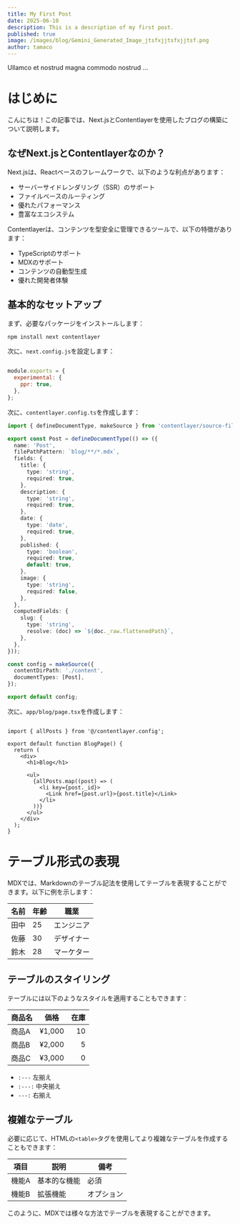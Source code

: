 ```yaml
---
title: My First Post
date: 2025-06-10
description: This is a description of my first post.
published: true
image: /images/blog/Gemini_Generated_Image_jtsfxjjtsfxjjtsf.png
author: tamaco
---
```


Ullamco et nostrud magna commodo nostrud ...

# はじめに

こんにちは！この記事では、Next.jsとContentlayerを使用したブログの構築について説明します。

## なぜNext.jsとContentlayerなのか？

Next.jsは、Reactベースのフレームワークで、以下のような利点があります：

- サーバーサイドレンダリング（SSR）のサポート
- ファイルベースのルーティング
- 優れたパフォーマンス
- 豊富なエコシステム

Contentlayerは、コンテンツを型安全に管理できるツールで、以下の特徴があります：

- TypeScriptのサポート
- MDXのサポート
- コンテンツの自動型生成
- 優れた開発者体験

## 基本的なセットアップ

まず、必要なパッケージをインストールします：

```bash
npm install next contentlayer
```

次に、`next.config.js`を設定します：

```js

module.exports = {
  experimental: {
    ppr: true,
  },
};
```

次に、`contentlayer.config.ts`を作成します： 

```ts
import { defineDocumentType, makeSource } from 'contentlayer/source-files';

export const Post = defineDocumentType(() => ({
  name: 'Post',
  filePathPattern: `blog/**/*.mdx`,
  fields: {
    title: {
      type: 'string',
      required: true,
    },
    description: {
      type: 'string',
      required: true,
    },
    date: {
      type: 'date',
      required: true,
    },
    published: {
      type: 'boolean',
      required: true,
      default: true,
    },
    image: {
      type: 'string',
      required: false,
    },
  },
  computedFields: {
    slug: {
      type: 'string',
      resolve: (doc) => `${doc._raw.flattenedPath}`,
    },
  },
}));

const config = makeSource({
  contentDirPath: './content',
  documentTypes: [Post],
});

export default config;
```

次に、`app/blog/page.tsx`を作成します：

```tsx

import { allPosts } from '@/contentlayer.config';

export default function BlogPage() {
  return (
    <div>
      <h1>Blog</h1>

      <ul>
        {allPosts.map((post) => (
          <li key={post._id}>
            <Link href={post.url}>{post.title}</Link>
          </li>
        ))}
      </ul>
    </div>
  );
}
```

# テーブル形式の表現

MDXでは、Markdownのテーブル記法を使用してテーブルを表現することができます。以下に例を示します：

| 名前 | 年齢 | 職業 |
|------|------|------|
| 田中 | 25 | エンジニア |
| 佐藤 | 30 | デザイナー |
| 鈴木 | 28 | マーケター |

## テーブルのスタイリング

テーブルには以下のようなスタイルを適用することもできます：

| 商品名 | 価格 | 在庫 |
|:------|:----:|------:|
| 商品A | ¥1,000 | 10 |
| 商品B | ¥2,000 | 5 |
| 商品C | ¥3,000 | 0 |

- `:---` 左揃え
- `:---:` 中央揃え
- `---:` 右揃え

## 複雑なテーブル

必要に応じて、HTMLの`<table>`タグを使用してより複雑なテーブルを作成することもできます：

<table className="custom-table">
  <thead>
    <tr>
      <th>項目</th>
      <th>説明</th>
      <th>備考</th>
    </tr>
  </thead>
  <tbody>
    <tr>
      <td>機能A</td>
      <td>基本的な機能</td>
      <td>必須</td>
    </tr>
    <tr>
      <td>機能B</td>
      <td>拡張機能</td>
      <td>オプション</td>
    </tr>
  </tbody>
</table>

このように、MDXでは様々な方法でテーブルを表現することができます。
